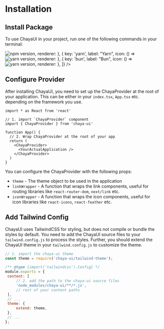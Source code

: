 
<Meta title="Getting Started/Installation"  />

# Installation


## Install Package

To use ChayaUI in your project, run one of the following commands in your terminal:

<Unstyled>
    <div className="container w-[640px] max-w-full">
        <Card>
            <Tabs
                variant="line"
                color="primary"
                bodyClassName="px-0 pt-3 pb-0"
                items={[
                    {
                        key: 'npm',
                        label: "NPM",
                        icon: () => <img src="https://cdnlogo.com/logos/n/39/npm-square-red.svg" alt="npm version" />,
                        renderer: <SingleLineCodeBlock text={`npm install chaya-ui`} />
                    },
                    {
                        key: 'yarn',
                        label: "Yarn",
                        icon: () => <img src="https://cdnlogo.com/logos/y/61/yarn.svg" alt="yarn version" />,
                        renderer: <SingleLineCodeBlock text={`yarn add chaya-ui`} />
                    },
                    {
                        key: 'bun',
                        label: "Bun",
                        icon: () => <img src="https://bun.sh/logo.svg" alt="yarn version" />,
                        renderer: <SingleLineCodeBlock text={`bun install chaya-ui`} />
                    },
                ]}
            />
        </Card>
    </div>
</Unstyled>


## Configure Provider

After installing ChayaUI, you need to set up the ChayaProvider at the root of your application. This can be either in
your `index.tsx`, `App.tsx` etc. depending on the framework you use.

```tsx
import * as React from 'react'

// 1. import `ChayaProvider` component
import { ChayaProvider } from 'chaya-ui'

function App() {
  // 2. Wrap ChayaProvider at the root of your app
  return (
    <ChayaProvider>
      <YourActualApplication />
    </ChayaProvider>
  )
}
```

You can configure the ChayaProvider with the following props:
- `theme` - The theme object to be used in the application
- `linkWrapper` - A function that wraps the link components, useful for routing libraries like `react-router-dom`, `next/link` etc.
- `iconWrapper` - A function that wraps the icon components, useful for icon libraries like `react-icons`, `react-feather` etc.


## Add Tailwind Config

ChayaUI uses TailwindCSS for styling, but does not compile or bundle the styles by default. You need to add the ChayaUI
source files to your `tailwind.config.js` to process the styles. Further, you should extend the ChayaUI theme in your
`tailwind.config.js` to customize the theme.

```js
// 1. import the chaya-ui theme
const theme = require('chaya-ui/tailwind-theme');

/** @type {import('tailwindcss').Config} */
module.exports = {
 content: [
     // 2. add the path to the chaya-ui source files
     'node_modules/chaya-ui/**/*.js',
     // rest of your content paths
 ],
 // ...
 theme: {
     extend: theme,
 },
 // ...
};
```